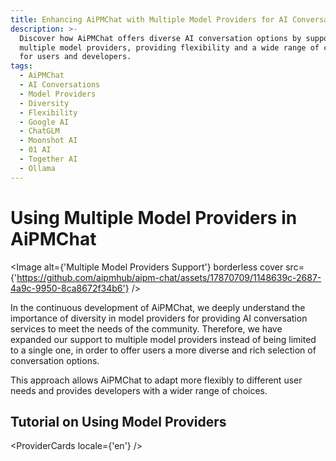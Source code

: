 ```yaml
---
title: Enhancing AiPMChat with Multiple Model Providers for AI Conversations
description: >-
  Discover how AiPMChat offers diverse AI conversation options by supporting
  multiple model providers, providing flexibility and a wide range of choices
  for users and developers.
tags:
  - AiPMChat
  - AI Conversations
  - Model Providers
  - Diversity
  - Flexibility
  - Google AI
  - ChatGLM
  - Moonshot AI
  - 01 AI
  - Together AI
  - Ollama
---
```


# Using Multiple Model Providers in AiPMChat

<Image
  alt={'Multiple Model Providers Support'}
  borderless
  cover
  src={'https://github.com/aipmhub/aipm-chat/assets/17870709/1148639c-2687-4a9c-9950-8ca8672f34b6'}
/>

In the continuous development of AiPMChat, we deeply understand the importance of diversity in model providers for providing AI conversation services to meet the needs of the community. Therefore, we have expanded our support to multiple model providers instead of being limited to a single one, in order to offer users a more diverse and rich selection of conversation options.

This approach allows AiPMChat to adapt more flexibly to different user needs and provides developers with a wider range of choices.

## Tutorial on Using Model Providers

<ProviderCards locale={'en'} />
